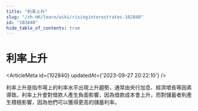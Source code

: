 ```yaml
---
title: "利率上升"
slug: "/zh-HK/learn/wiki/risinginterestrates-102840"
id: "102840"
hide_table_of_contents: true
---
```



# 利率上升

<ArticleMeta id={102840} updatedAt={'2023-09-27 20:22:10'} />
<div className='border-solid border-b border-t-0 my-4 border-[var(--ifm-color-gray-300)]' />

利率上升是指市場上的利率水平出現上升趨勢，通常由央行加息、經濟增長等因素導致。利率上升會對借款人產生負面影響，因為借款成本會上升，而對儲蓄者則產生積極影響，因為他們可以獲得更高的儲蓄利率。
